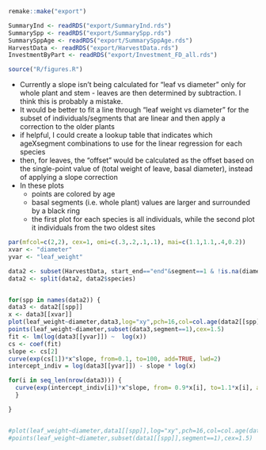 ```r
remake::make("export")

SummaryInd <- readRDS("export/SummaryInd.rds")
SummarySpp <- readRDS("export/SummarySpp.rds")
SummarySppAge <- readRDS("export/SummarySppAge.rds")
HarvestData <- readRDS("export/HarvestData.rds")
InvestmentByPart <- readRDS("export/Investment_FD_all.rds")

source("R/figures.R")
```

* Currently a slope isn't being calculated for "leaf vs diameter" only for whole plant and stem - leaves are then determined by subtraction. I think this is probably a mistake.  
* It would be better to fit a line through "leaf weight vs diameter" for the subset of individuals/segments that are linear and then apply a correction to the older plants  
* if helpful, I could create a lookup table that indicates which ageXsegment combinations to use for the linear regression for each species  
* then, for leaves, the "offset" would be calculated as the offset based on the single-point value of (total weight of leave, basal diameter), instead of applying a slope correction  
* In these plots  
    * points are colored by age  
    * basal segments (i.e. whole plant) values are larger and surrounded by a black ring
    * the first plot for each species is all individuals, while the second plot it individuals from the two oldest sites  
    
```r
par(mfcol=c(2,2), cex=1, omi=c(.3,.2,.1,.1), mai=c(1.1,1.1,.4,0.2)) 
xvar <- "diameter"
yvar <- "leaf_weight"

data2 <- subset(HarvestData, start_end=="end"&segment==1 & !is.na(diameter) )
data2 <- split(data2, data2$species)


for(spp in names(data2)) {
data3 <- data2[[spp]]
x <- data3[[xvar]]
plot(leaf_weight~diameter,data3,log="xy",pch=16,col=col.age(data2[[spp]]$age),main=spp,cex=1.2)
points(leaf_weight~diameter,subset(data3,segment==1),cex=1.5)
fit <- lm(log(data3[[yvar]]) ~  log(x))
cs <- coef(fit)
slope <- cs[2]
curve(exp(cs[1])*x^slope, from=0.1, to=100, add=TRUE, lwd=2)
intercept_indiv = log(data3[[yvar]]) - slope * log(x)

for(i in seq_len(nrow(data3))) {
  curve(exp(intercept_indiv[i])*x^slope, from= 0.9*x[i], to=1.1*x[i], add=TRUE, lwd=1)
  }

}


#plot(leaf_weight~diameter,data1[[spp]],log="xy",pch=16,col=col.age(data1[[spp]]$age),main=spp,cex=1.2)
#points(leaf_weight~diameter,subset(data1[[spp]],segment==1),cex=1.5)


```